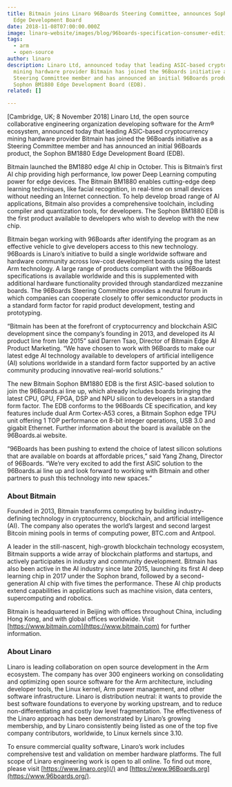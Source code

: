 ```yaml
---
title: Bitmain joins Linaro 96Boards Steering Committee, announces Sophon BM1880
  Edge Development Board
date: 2018-11-08T07:00:00.000Z
image: linaro-website/images/blog/96boards-specification-consumer-edition-v2
tags:
  - arm
  - open-source
author: linaro
description: Linaro Ltd, announced today that leading ASIC-based cryptocurrency
  mining hardware provider Bitmain has joined the 96Boards initiative as a
  Steering Committee member and has announced an initial 96Boards product, the
  Sophon BM1880 Edge Development Board (EDB).
related: []

---
```


\[Cambridge, UK; 8 November 2018] Linaro Ltd, the open source collaborative engineering organization developing software for the Arm® ecosystem, announced today that leading ASIC-based cryptocurrency mining hardware provider Bitmain has joined the 96Boards initiative as a Steering Committee member and has announced an initial 96Boards product, the Sophon BM1880 Edge Development Board (EDB).

Bitmain launched the BM1880 edge AI chip in October. This is Bitmain’s first AI chip providing high performance, low power Deep Learning computing power for edge devices. The Bitmain BM1880 enables cutting-edge deep learning techniques, like facial recognition, in real-time on small devices without needing an Internet connection. To help develop broad range of AI applications, Bitmain also provides a comprehensive toolchain, including compiler and quantization tools, for developers. The Sophon BM1880 EDB is the first product available to developers who wish to develop with the new chip.

Bitmain began working with 96Boards after identifying the program as an effective vehicle to give developers access to this new technology. 96Boards is Linaro’s initiative to build a single worldwide software and hardware community across low-cost development boards using the latest Arm technology. A large range of products compliant with the 96Boards specifications is available worldwide and this is supplemented with additional hardware functionality provided through standardized mezzanine boards. The 96Boards Steering Committee provides a neutral forum in which companies can cooperate closely to offer semiconductor products in a standard form factor for rapid product development, testing and prototyping.

“Bitmain has been at the forefront of cryptocurrency and blockchain ASIC development since the company’s founding in 2013, and developed its AI product line from late 2015” said Darren Tsao, Director of Bitmain Edge AI Product Marketing. “We have chosen to work with 96Boards to make our latest edge AI technology available to developers of artificial intelligence (AI) solutions worldwide in a standard form factor supported by an active community producing innovative real-world solutions.”

The new Bitmain Sophon BM1880 EDB is the first ASIC-based solution to join the 96Boards.ai line up, which already includes boards bringing the latest CPU, GPU, FPGA, DSP and NPU silicon to developers in a standard form factor. The EDB conforms to the 96Boards CE specification, and key features include dual Arm Cortex-A53 cores, a Bitmain Sophon edge TPU unit offering 1 TOP performance on 8-bit integer operations, USB 3.0 and gigabit Ethernet. Further information about the board is available on the 96Boards.ai website.

“96Boards has been pushing to extend the choice of latest silicon solutions that are available on boards at affordable prices,” said Yang Zhang, Director of 96Boards. “We’re very excited to add the first ASIC solution to the 96Boards.ai line up and look forward to working with Bitmain and other partners to push this technology into new spaces.”

### About Bitmain

Founded in 2013, Bitmain transforms computing by building industry-defining technology in cryptocurrency, blockchain, and artificial intelligence (AI). The company also operates the world’s largest and second largest Bitcoin mining pools in terms of computing power, BTC.com and Antpool.

A leader in the still-nascent, high-growth blockchain technology ecosystem, Bitmain supports a wide array of blockchain platforms and startups, and actively participates in industry and community development. Bitmain has also been active in the AI industry since late 2015, launching its first AI deep learning chip in 2017 under the Sophon brand, followed by a second-generation AI chip with five times the performance. These AI chip products extend capabilities in applications such as machine vision, data centers, supercomputing and robotics.

Bitmain is headquartered in Beijing with offices throughout China, including Hong Kong, and with global offices worldwide. Visit [https://www.bitmain.com](https://www.bitmain.com) for further information.

### About Linaro

Linaro is leading collaboration on open source development in the Arm ecosystem. The company has over 300 engineers working on consolidating and optimizing open source software for the Arm architecture, including developer tools, the Linux kernel, Arm power management, and other software infrastructure. Linaro is distribution neutral: it wants to provide the best software foundations to everyone by working upstream, and to reduce non-differentiating and costly low level fragmentation. The effectiveness of the Linaro approach has been demonstrated by Linaro’s growing membership, and by Linaro consistently being listed as one of the top five company contributors, worldwide, to Linux kernels since 3.10.

To ensure commercial quality software, Linaro’s work includes comprehensive test and validation on member hardware platforms. The full scope of Linaro engineering work is open to all online. To find out more, please visit [https://www.linaro.org](/) and [https://www.96Boards.org](https://www.96boards.org/).
